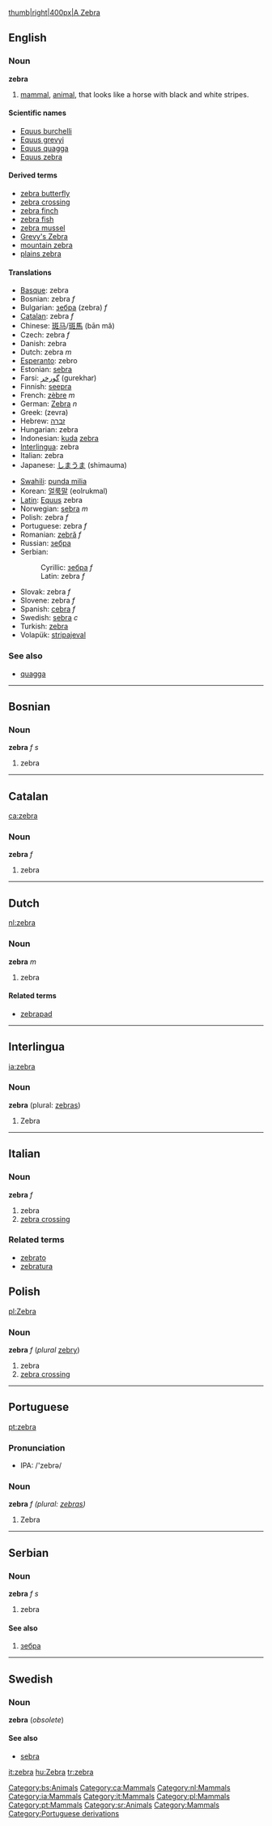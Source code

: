 [[image:zebra3.jpg|thumb|right|400px|A Zebra]]
==English==
===Noun===
'''zebra'''
#[[mammal]], [[animal]], that looks like a horse with black and white stripes.
====Scientific names====
*[[Equus burchelli]]
*[[Equus grevyi]]
*[[Equus quagga]]
*[[Equus zebra]]
====Derived terms====
*[[zebra butterfly]]
*[[zebra crossing]]
*[[zebra finch]]
*[[zebra fish]]
*[[zebra mussel]]
*[[Grevy's Zebra]]
*[[mountain zebra]]
*[[plains zebra]]
====Translations====
{{top}}
*[[Basque]]: zebra
*Bosnian: zebra ''f''
*Bulgarian: [[зебра]] (zebra) ''f''
*[[Catalan]]: zebra ''f''
*Chinese: [[斑马]]/[[斑馬]] (bān mǎ)
*Czech: zebra ''f''
*Danish: zebra
*Dutch: zebra ''m''
*[[Esperanto]]: zebro
*Estonian: [[sebra]]
*Farsi: [[گورخر]] (gurekhar)
*Finnish: [[seepra]]
*French: [[zèbre]] ''m''
*German: [[Zebra]] ''n'' 
*Greek: (zevra)
*Hebrew: [[זברה]]
*Hungarian: zebra
*Indonesian: [[kuda]] [[zebra]]<!-- is this one translation wikified wrongly or two translations missing a comma? -->
*[[Interlingua]]: zebra
*Italian: zebra
*Japanese: [[しまうま]] (shimauma)
{{mid}}
*[[Swahili]]: [[punda milia]]
*Korean: [[얼룩말]] (eolrukmal)
*[[Latin]]: [[Equus]] zebra
*Norwegian: [[sebra]] ''m''
*Polish: zebra ''f''
*Portuguese: zebra ''f''
*Romanian: [[zebră]] ''f''
*Russian: [[зебра]]
*Serbian:
*:Cyrillic: [[зебра]] ''f''
*:Latin: zebra ''f''
*Slovak: zebra ''f''
*Slovene: zebra ''f''
*Spanish: [[cebra]] ''f''
*Swedish: [[sebra]] ''c''
*Turkish: [[zebra]]
*Volapük: [[stripajeval]]
{{bottom}}

===See also===
*[[quagga]]
----
==Bosnian==
===Noun===
'''zebra''' ''f s''
#zebra
[[Category:bs:Animals]]
----
==Catalan==
[[ca:zebra]] [[Category:ca:Mammals]]
===Noun===
'''zebra''' ''f''
#zebra

----
==Dutch==
[[nl:zebra]] [[Category:nl:Mammals]]
===Noun===
'''zebra''' ''m''
#zebra
====Related terms====
*[[zebrapad]]

----

==Interlingua==
[[ia:zebra]] [[Category:ia:Mammals]]
===Noun===
'''zebra''' (plural: [[zebras]])
#Zebra

----

==Italian==	 
[[Category:it:Mammals]]	 
===Noun===	 
'''zebra''' ''f''	 
# zebra	 
# [[zebra crossing]]	 
===Related terms===	 
*[[zebrato]]	 
*[[zebratura]]
==Polish==
[[pl:Zebra]] [[Category:pl:Mammals]]
===Noun===
'''zebra''' ''f'' (''plural'' [[zebry]])
#zebra
#[[zebra crossing]]

----

==Portuguese==
[[pt:zebra]] [[Category:pt:Mammals]]
===Pronunciation===
*IPA: /'zebrə/

===Noun===
'''zebra''' ''f (plural: [[zebras]])''
#Zebra

----
==Serbian==
===Noun===
'''zebra''' ''f s''
#zebra
====See also====
#[[зебра]]
[[Category:sr:Animals]]
----
==Swedish==
===Noun===
'''zebra''' (''obsolete'')

====See also====
*[[sebra]]
[[Category:Mammals]]

[[it:zebra]]
[[hu:Zebra]]
[[tr:zebra]]
[[Category:Portuguese derivations]]